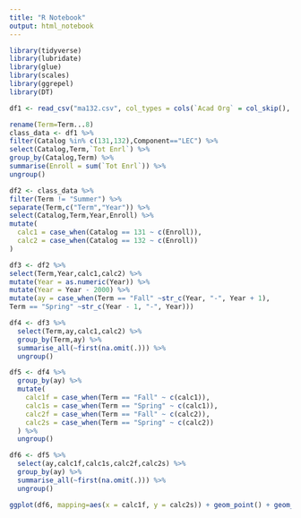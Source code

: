 ---
title: "R Notebook"
output: html_notebook
---

```{r}
library(tidyverse)
library(lubridate)
library(glue)
library(scales)
library(ggrepel)
library(DT)

df1 <- read_csv("ma132.csv", col_types = cols(`Acad Org` = col_skip(), `Current Status` = col_skip(), `Course ID` = col_skip(), Term...7 = col_skip(), Instructor = col_skip(),'Title'=col_skip(),'Section'=col_skip()), skip = 1) %>%

rename(Term=Term...8)
class_data <- df1 %>%
filter(Catalog %in% c(131,132),Component=="LEC") %>%
select(Catalog,Term,`Tot Enrl`) %>%
group_by(Catalog,Term) %>%
summarise(Enroll = sum(`Tot Enrl`)) %>%
ungroup()

df2 <- class_data %>%
filter(Term != "Summer") %>%
separate(Term,c("Term","Year")) %>%
select(Catalog,Term,Year,Enroll) %>%
mutate(
  calc1 = case_when(Catalog == 131 ~ c(Enroll)),
  calc2 = case_when(Catalog == 132 ~ c(Enroll))
) 

df3 <- df2 %>%
select(Term,Year,calc1,calc2) %>%
mutate(Year = as.numeric(Year)) %>%
mutate(Year = Year - 2000) %>%
mutate(ay = case_when(Term == "Fall" ~str_c(Year, "-", Year + 1),
Term == "Spring" ~str_c(Year - 1, "-", Year)))

df4 <- df3 %>%
  select(Term,ay,calc1,calc2) %>%
  group_by(Term,ay) %>%
  summarise_all(~first(na.omit(.))) %>%
  ungroup()

df5 <- df4 %>%
  group_by(ay) %>%
  mutate(
    calc1f = case_when(Term == "Fall" ~ c(calc1)),
    calc1s = case_when(Term == "Spring" ~ c(calc1)),
    calc2f = case_when(Term == "Fall" ~ c(calc2)),
    calc2s = case_when(Term == "Spring" ~ c(calc2))
  ) %>%
  ungroup()

df6 <- df5 %>%
  select(ay,calc1f,calc1s,calc2f,calc2s) %>%
  group_by(ay) %>%
  summarise_all(~first(na.omit(.))) %>%
  ungroup()

ggplot(df6, mapping=aes(x = calc1f, y = calc2s)) + geom_point() + geom_smooth(method='lm')


```
